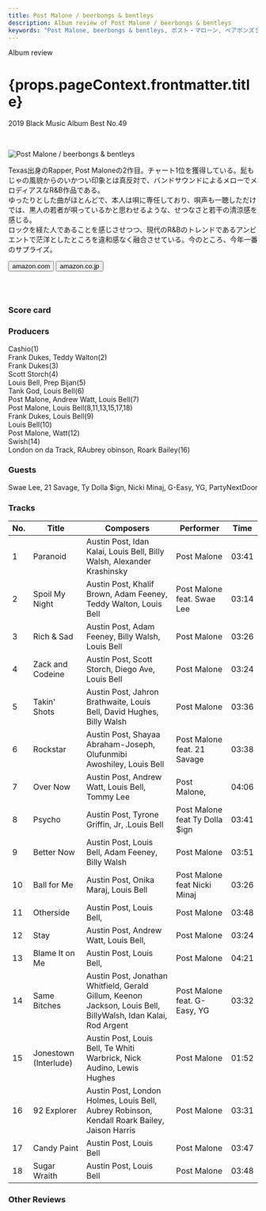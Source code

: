 ```yaml
---
title: Post Malone / beerbongs & bentleys
description: Album review of Post Malone / beerbongs & bentleys
keywords: "Post Malone, beerbongs & bentleys, ポスト・マローン, ベアボンズ＄ベントレイズ"
---
```






<p className="largeP">Album review</p>
<h1 className="h1--no--margin">{props.pageContext.frontmatter.title}</h1>
<p className="largeP">
  <Link to="/best50/2018/">2019 Black Music Album Best No.49</Link>
</p>

<br/>
<Row  className="image-card-group">
	<Column colMd={3} colLg={4} noGutterMdLeft="">
       <ImageCard>

![Post Malone / beerbongs & bentleys](../../images/cd/postmalone1L.jpg)

</ImageCard>
	</Column>
	<Column colMd={4} colLg={8} noGutterMdLeft="">
	  <p>
	    Texas出身のRapper, Post Maloneの2作目。チャート1位を獲得している。髭もじゃの風貌からのいかつい印象とは真反対で、バンドサウンドによるメローでメロディアスなR&B作品である。
      <br/>ゆったりとした曲がほとんどで、本人は唄に専任しており、唄声も一聴しただけでは、黒人の若者が唄っているかと思わせるような、せつなさと若干の清涼感を感じる。
      <br/>ロックを経た人であることを感じさせつつ、現代のR&Bのトレンドであるアンビエントで茫洋としたところを違和感なく融合させている。今のところ、今年一番のサプライズ。
    </p>
    <div>
	    <Button className="button-right-mergin"  href="https://amzn.to/2BC5ttL" renderIcon={ArrowUpRight} size='sm' kind='primary'>
        amazon.com
      </Button>
      <Button className="button-right-mergin"  href="https://amzn.to/2ZDZyfE" renderIcon={ArrowUpRight} size='sm' kind='secondary'>
        amazon.co.jp
       </Button>
	  </div>
	  <a href="https://geo.music.apple.com/jp/album/beerbongs-bentleys/1373516902?mt=1&app=music&ls=1&at=11lcug" style="display:inline-block;overflow:hidden;background:url(https://linkmaker.itunes.apple.com/ja-jp/lockup.svg?releaseDate=2018-04-27&kind=album&bubble=apple_music&style=mono-black) no-repeat;width:180px;height:45px;"></a>
    <AdvJS2/>
    </Column>
</Row>
<Row >
  <Column colMd={4} colLg={4} noGutterMdLeft="">
    <div>
      <h3>Score card</h3>
	    <SliderJS1 value="4" />
      <SliderJS2 value="2" />
	    <SliderJS3 value="1" />
      <SliderJS4 value="8" />
    </div>
  </Column>
  <Column colMd={8} colLg={8} noGutterMdLeft="">
    <div>
      <h3>Producers</h3>
      <p>
        Cashio(1)
        <br/>Frank Dukes, Teddy Walton(2)
        <br/>Frank Dukes(3)
        <br/>Scott Storch(4)
        <br/>Louis Bell, Prep Bijan(5)
        <br/>Tank God, Louis Bell(6)
        <br/>Post Malone, Andrew Watt, Louis Bell(7)
        <br/>Post Malone, Louis Bell(8,11,13,15,17,18)
        <br/>Frank Dukes, Louis Bell(9)
        <br/>Louis Bell(10)
        <br/>Post Malone, Watt(12)
        <br/>Swish(14)
        <br/>London on da Track, RAubrey obinson, Roark Bailey(16)</p>
      <h3>Guests</h3>
      <p>
        Swae Lee, 21 Savage, Ty Dolla $ign, Nicki Minaj, G-Easy, YG, PartyNextDoor
      </p>
    </div>
  </Column>
</Row>

<h3>Tracks</h3>

| No. | Title                 | Composers                                                                                                      | Performer                      | Time  |
| --- | --------------------- | -------------------------------------------------------------------------------------------------------------- | ------------------------------ | ----- |
| 1   | Paranoid              | Austin Post, Idan Kalai, Louis Bell, Billy Walsh, Alexander Krashinsky                                         | Post Malone                    | 03:41 |
| 2   | Spoil My Night        | Austin Post, Khalif Brown, Adam Feeney, Teddy Walton, Louis Bell                                               | Post Malone feat. Swae Lee     | 03:14 |
| 3   | Rich & Sad            | Austin Post, Adam Feeney, Billy Walsh, Louis Bell                                                              | Post Malone                    | 03:26 |
| 4   | Zack and Codeine      | Austin Post, Scott Storch, Diego Ave, Louis Bell                                                               | Post Malone                    | 03:24 |
| 5   | Takin' Shots          | Austin Post, Jahron Brathwaite, Louis Bell, David Hughes, Billy Walsh                                          | Post Malone                    | 03:36 |
| 6   | Rockstar              | Austin Post, Shayaa Abraham-Joseph, Olufunmibi Awoshiley, Louis Bell                                           | Post Malone feat. 21 Savage    | 03:38 |
| 7   | Over Now              | Austin Post, Andrew Watt, Louis Bell, Tommy Lee                                                                | Post Malone,                   | 04:06 |
| 8   | Psycho                | Austin Post, Tyrone Griffin, Jr, .Louis Bell                                                                   | Post Malone feat Ty Dolla $ign | 03:41 |
| 9   | Better Now            | Austin Post, Louis Bell, Adam Feeney, Billy Walsh                                                              | Post Malone                    | 03:51 |
| 10  | Ball for Me           | Austin Post, Onika Maraj, Louis Bell                                                                           | Post Malone feat Nicki Minaj   | 03:26 |
| 11  | Otherside             | Austin Post, Louis Bell,                                                                                       | Post Malone                    | 03:48 |
| 12  | Stay                  | Austin Post, Andrew Watt, Louis Bell,                                                                          | Post Malone                    | 03:24 |
| 13  | Blame It on Me        | Austin Post, Louis Bell,                                                                                       | Post Malone                    | 04:21 |
| 14  | Same Bitches          | Austin Post, Jonathan Whitfield, Gerald Gillum, Keenon Jackson, Louis Bell, BillyWalsh, Idan Kalai, Rod Argent | Post Malone feat. G-Easy, YG   | 03:32 |
| 15  | Jonestown (Interlude) | Austin Post, Louis Bell, Te Whiti Warbrick, Nick Audino, Lewis Hughes                                          | Post Malone                    | 01:52 |
| 16  | 92 Explorer           | Austin Post, London Holmes, Louis Bell, Aubrey Robinson, Kendall Roark Bailey, Jaison Harris                   | Post Malone                    | 03:31 |
| 17  | Candy Paint           | Austin Post, Louis Bell                                                                                        | Post Malone                    | 03:47 |
| 18  | Sugar Wraith          | Austin Post, Louis Bell                                                                                        | Post Malone                    | 03:48 |

<h3>Other Reviews</h3>

<Row>
  <Column colMd={3} colLg={3} noGutterMdLeft>
    <Review1 />
  </Column>
  <Column colMd={3} colLg={3} noGutterMdLeft>
    <Review2 />
  </Column>
</Row>

<AdvJS3/>

